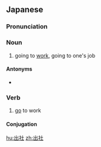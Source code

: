 ==Japanese==
{{ja-kanjitab|しゅつ|しゃ|k1=しゅっ|yomi=on}}

===Pronunciation===
{{ja-pron|しゅっしゃ|y=on}}

===Noun===
{{ja-noun|しゅっしゃ}}

# going to [[work]], going to one's job

====Antonyms====
* {{l|ja|退社}}

===Verb===
{{ja-verb-suru|tr=intrans|しゅっしゃ}}

# [[go]] to work

====Conjugation====
{{ja-suru|しゅっしゃ}}

[[hu:出社]]
[[zh:出社]]